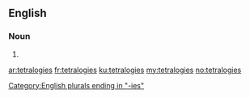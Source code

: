 ==English==

===Noun===
{{head|en|plural}}

# {{plural of|tetralogy|lang=en|nocat=1}}

[[Category:English plurals ending in "-ies"]]

[[ar:tetralogies]]
[[fr:tetralogies]]
[[ku:tetralogies]]
[[my:tetralogies]]
[[no:tetralogies]]